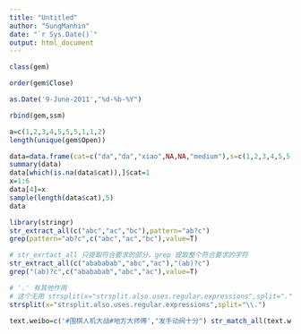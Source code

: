 ---
title: "Untitled"
author: "SungManhin"
date: "`r Sys.Date()`"
output: html_document
---

```{r pressure}
class(gem)
```

```{r pressure}
order(gem$Close)
```

```{r pressure}
as.Date('9-June-2011',"%d-%b-%Y")
```

```{r pressure}
rbind(gem,ssm)
```

```{r pressure}
a=c(1,2,3,4,5,5,5,1,1,2)
length(unique(gem$Open))
```

```{r pressure}
data=data.frame(cat=c("da","da","xiao",NA,NA,"medium"),s=c(1,2,3,4,5,5))
summary(data)
data[which(is.na(data$cat)),]$cat=1
x=1:6
data[4]=x
sample(length(data$cat),5)
data
```

```{r}
library(stringr)
str_extract_all(c("abc","ac","bc"),pattern="ab?c")
grep(pattern="ab?c",c("abc","ac","bc"),value=T)
```


```{r}
# str_exrtact_all 只提取符合要求的部分，grep 提取整个符合要求的字符
str_extract_all(c("abababab","abc","ac"),"(ab)?c")
grep("(ab)?c",c("abababab","abc","ac"),value=T)

```


```{r}
# '.' 有其他作用
# 这个无用 strsplit(x="strsplit.also.uses.regular.expressions",split=".")
strsplit(x="strsplit.also.uses.regular.expressions",split="\\.")

```


```{r}
text.weibo=c('#围棋人机大战#地方大师傅',"发手动阀十分") str_match_all(text.weibo,patatern="#.+#")
```


```{r}

```


```{r}

```


```{r}

```


```{r}

```


```{r}

```


```{r}

```
